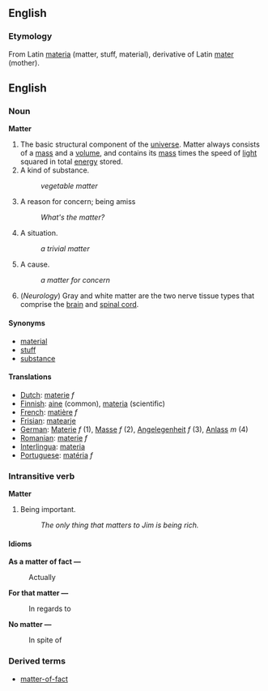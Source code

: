 ==English==
===Etymology===
From Latin [[materia]] (matter, stuff, material), derivative of Latin [[mater]] (mother).
==English==
===Noun===
'''Matter'''
#The basic structural component of the [[universe]].  Matter always consists of a [[mass]] and a [[volume]], and contains its [[mass]] times the speed of [[light]] squared in total [[energy]] stored.
#A kind of substance.
#:''vegetable matter''
#A reason for concern; being amiss
#:''What's the matter?''
#A situation.
#:''a trivial matter''
#A cause.
#:''a matter for concern''
#(''Neurology'') Gray and white matter are the two nerve tissue types that comprise the [[brain]] and [[spinal cord]].
====Synonyms====
*[[material]]
*[[stuff]]
*[[substance]]
==== Translations ====
*[[Dutch]]: [[materie]] ''f''
*[[Finnish]]: [[aine]] (common), [[materia]] (scientific)
*[[French]]: [[matière]] ''f''
*[[Frisian]]: [[matearje]]
*[[German]]: [[Materie]] ''f'' (1), [[Masse]] ''f'' (2), [[Angelegenheit]] ''f'' (3), [[Anlass]] ''m'' (4)
*[[Romanian]]: [[materie]] ''f''
*[[Interlingua]]: [[materia]]
*[[Portuguese]]: [[matéria]] ''f''

===Intransitive verb===
'''Matter'''
#Being important.
#:''The only thing that matters to Jim is being rich.''
====Idioms====
'''As a matter of fact &mdash;'''
:Actually
'''For that matter &mdash;'''
:In regards to
'''No matter &mdash;'''
:In spite of

===Derived terms===
*[[matter-of-fact]]